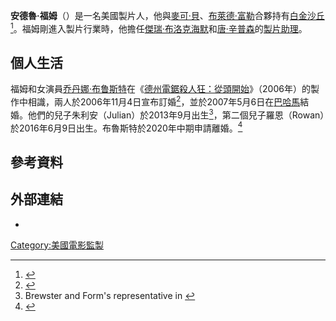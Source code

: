 {{noteTA
|G1=Movie
|G2=Tv
|G3=Show
}}
{{Infobox entertainer
| type         = 導演
| name         = 安德魯·福姆
| foreignname  = {{lang|en|Andrew Form}}
| image        = 
| caption      = 
| birth_name   = 
| birth_date   = 
| birth_place  = 美國[[加利福尼亞州|加利福尼亞州]][[彩虹_(加利福尼亞州)|彩虹]]
| education    = 
| alma_mater   = 
| occupation   = 製片人
| yearsactive  = 1994年至今
| spouse       = {{marriage|[[乔丹娜·布鲁斯特|乔丹娜·布鲁斯特]]|2007|2020}}
| children     = 2
}}
'''安德魯·福姆'''（{{lang-en|Andrew Form}}）是一名美國製片人，他與[[麥可·貝|麥可·貝]]、[[布萊德·富勒_(製片人)|布萊德·富勒]]合夥持有[[白金沙丘|白金沙丘]]<ref>{{cite magazine|title=The 30 Most Powerful Film Producers in Hollywood > Michael Bay, Brad Fuller & Andrew Form, Platinum Dunes|date=2015-04-13|url=http://www.hollywoodreporter.com/person/michael-bay-brad-fuller-andrew-form|magazine=[[The_Hollywood_Reporter|The Hollywood Reporter]]|accessdate=2015-09-13|archivedate=2016-03-26|archiveurl=https://web.archive.org/web/20160326201820/http://www.hollywoodreporter.com/person/michael-bay-brad-fuller-andrew-form|dead-url=yes}}</ref>。福姆剛進入製片行業時，他擔任[[傑瑞·布洛克海默|傑瑞·布洛克海默]]和[[唐·辛普森|唐·辛普森]]的[[製片助理|製片助理]]。

== 個人生活 ==
福姆和女演員[[乔丹娜·布鲁斯特|乔丹娜·布鲁斯特]]在《[[德州電鋸殺人狂：從頭開始|德州電鋸殺人狂：從頭開始]]》（2006年）的製作中相識，兩人於2006年11月4日宣布訂婚<ref name="engagement">{{cite magazine|url=http://www.usmagazine.com/i_us_i_exclusive_jordana_brewster_engaged|title=Jordana Brewster Engaged|accessdate=2015-09-13|date=2006-12-08|magazine=Us Weekly|archiveurl=https://web.archive.org/web/20070318072047/http://www.usmagazine.com/i_us_i_exclusive_jordana_brewster_engaged|archivedate=2007-03-18|dead-url=no}}</ref>，並於2007年5月6日在[[巴哈馬|巴哈馬]]結婚。他們的兒子朱利安（Julian）於2013年9月出生<ref>Brewster and Form's representative in {{cite web|url=http://www.eonline.com/news/457460/jordana-brewster-welcomes-a-baby-boy-with-husband-andrew-form-find-out-his-name|title=Jordana Brewster Welcomes a Baby Boy With Husband Andrew Form—Find Out His Name!|first=Natalie|last=Finn|publisher=[[E!_News|E! News]]|date=2013-09-10|accessdate=2015-09-13|archivedate=2017-09-24|archiveurl=https://web.archive.org/web/20170924162211/http://www.eonline.com/news/457460/jordana-brewster-welcomes-a-baby-boy-with-husband-andrew-form-find-out-his-name|quote=...are excited to announce the birth of their son, Julian Brewster-Form. They welcomed their son via surrogate. The parents are overjoyed.|dead-url=no}}</ref>，第二個兒子羅恩（Rowan）於2016年6月9日出生。布魯斯特於2020年中期申請離婚。<ref name=TMZ>{{cite web|url=https://www.tmz.com/2020/07/07/jordana-brewster-files-for-divorce-andrew-form-fast-and-furious/|title='Fast & Furious' Star Jordana Brewster Files for Divorce|date=2020-07-07|publisher=[[TMZ.com|TMZ.com]]|accessdate=2020-07-08|archivedate=2020-07-08|archiveurl=https://archive.today/20200708155350/https://www.tmz.com/2020/07/07/jordana-brewster-files-for-divorce-andrew-form-fast-and-furious/|quote=Jordana Brewster ... filed in [[Los_Angeles_County_Superior_Court|Los Angeles County Superior Court]] last week to divorce film producer Andrew Form after more than 13 years of marriage.|dead-url=no}}</ref>

== 參考資料 ==
{{Reflist|30em}}

== 外部連結 ==
* {{IMDb name|0286320}}

{{DEFAULTSORT:Form, Andrew}}
[[Category:美國電影監製|Category:美國電影監製]]